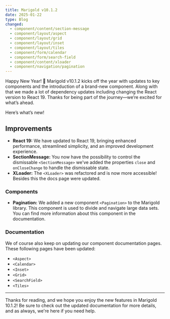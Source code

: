 ```yaml
---
title: Marigold v10.1.2
date: 2025-01-22
type: Blog
changed:
  - component/content/section-message
  - component/layout/aspect
  - component/layout/grid
  - component/layout/inset
  - component/layout/tiles
  - component/form/calendar
  - component/form/search-field
  - component/content/xloader
  - component/navigation/pagination
---
```


Happy New Year! 🥳 Marigold v10.1.2 kicks off the year with updates to key components and the introduction of a brand-new component. Along with that we made a lot of dependency updates including changing the React version to React 19. Thanks for being part of the journey—we’re excited for what’s ahead.

Here’s what’s new!

## Improvements

- **React 19:** We have updated to React 19, bringing enhanced performance, streamlined simplicity, and an improved development experience.
- **SectionMessage:** You now have the possibility to control the dismissable `<SectionMessage>` we've added the properties `close` and `onCloseChange` to handle the dismissable state.
- **XLoader:** The `<XLoader>` was refactored and is now more accessible! Besides this the docs page were updated.

### Components

- **Pagination:** We added a new component `<Pagination>` to the Marigold library. This component is used to divide and navigate large data sets. You can find more information about this component in the documentation.

### Documentation

We of course also keep on updating our component documentation pages. These following pages have been updated:

- `<Aspect>`
- `<Calendar>`
- `<Inset>`
- `<Grid>`
- `<SearchField>`
- `<Tiles>`

---

Thanks for reading, and we hope you enjoy the new features in Marigold 10.1.2! Be sure to check out the updated documentation for more details, and as always, we're here if you need help.
